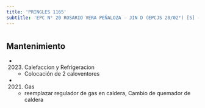 ```yaml
---
title: 'PRINGLES 1165'
subtitle: 'EPC N° 20 ROSARIO VERA PEÑALOZA - JIN D (EPCJS 20/02°) [S] - CENOF CENTRO PRINGLES'
---
```


#


## Mantenimiento

*  (2023) Calefaccion y Refrigeracion 
    + Colocación de 2 caloventores

*  (2021) Gas 
    + reemplazar regulador de gas en caldera, Cambio de quemador de caldera



